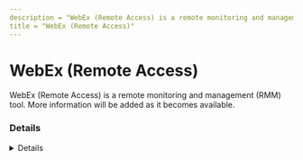 ```yaml
---
description = "WebEx (Remote Access) is a remote monitoring and management (RMM) tool. More information will be added as it becomes available."
title = "WebEx (Remote Access)"
---
```




# WebEx (Remote Access)

WebEx (Remote Access) is a remote monitoring and management (RMM) tool. More information will be added as it becomes available.

### Details
<Details author={""}
         category={""}
         created={""}
         website={""}
         lastModified={"2/14/2024"}
         privileges={""}
         free={ "" }
         verification={""}
/>






### Forensic Artifacts









### References
- [https://help.webex.com/en-us/article/nyc3q0b/Set-Up-a-Computer-for-Remote-Access](https://help.webex.com/en-us/article/nyc3q0b/Set-Up-a-Computer-for-Remote-Access)

